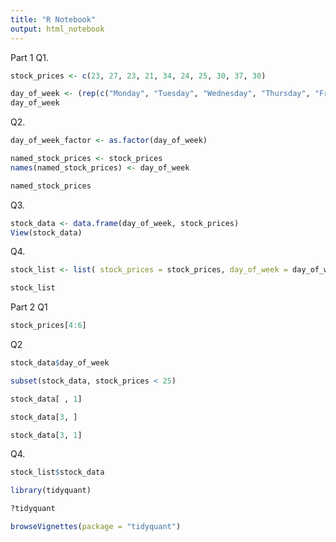 ```yaml
---
title: "R Notebook"
output: html_notebook
---
```




Part 1
Q1. 
```r
stock_prices <- c(23, 27, 23, 21, 34, 24, 25, 30, 37, 30)
```

```r
day_of_week <- (rep(c("Monday", "Tuesday", "Wednesday", "Thursday", "Friday"),2))
day_of_week
```






Q2. 
```r
day_of_week_factor <- as.factor(day_of_week)
```

```r
named_stock_prices <- stock_prices
names(named_stock_prices) <- day_of_week  

named_stock_prices
```






Q3.
```r

stock_data <- data.frame(day_of_week, stock_prices)
View(stock_data)
```




Q4. 
```r
stock_list <- list( stock_prices = stock_prices, day_of_week = day_of_week, stock_data = stock_data)

stock_list

```




Part 2
Q1
```r
stock_prices[4:6]
```




Q2
```r
stock_data$day_of_week
```
```r
subset(stock_data, stock_prices < 25)
```
```r
stock_data[ , 1]
```

```r
stock_data[3, ]
```

```r
stock_data[3, 1]
```





Q4.
```r
stock_list$stock_data
```

```r
library(tidyquant)
```

```r
?tidyquant

browseVignettes(package = "tidyquant")
```

